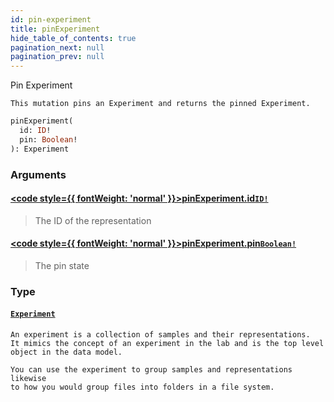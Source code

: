 ```yaml
---
id: pin-experiment
title: pinExperiment
hide_table_of_contents: true
pagination_next: null
pagination_prev: null
---
```








Pin Experiment
    
    This mutation pins an Experiment and returns the pinned Experiment.

```graphql
pinExperiment(
  id: ID!
  pin: Boolean!
): Experiment
```


### Arguments

#### [<code style={{ fontWeight: 'normal' }}>pinExperiment.<b>id</b></code>](#)<Bullet />[`ID!`](/docs/schemas/mikro/scalars/id) <Badge class="secondary" text="non-null"/> <Badge class="secondary" text="scalar"/>
> The ID of the representation
> 

#### [<code style={{ fontWeight: 'normal' }}>pinExperiment.<b>pin</b></code>](#)<Bullet />[`Boolean!`](/docs/schemas/mikro/scalars/boolean) <Badge class="secondary" text="non-null"/> <Badge class="secondary" text="scalar"/>
> The pin state
> 

### Type

#### [`Experiment`](/docs/schemas/mikro/objects/experiment) <Badge class="secondary" text="object"/>
> 
    An experiment is a collection of samples and their representations.
    It mimics the concept of an experiment in the lab and is the top level
    object in the data model.

    You can use the experiment to group samples and representations likewise
    to how you would group files into folders in a file system.

    
    
    
    
    
> 





